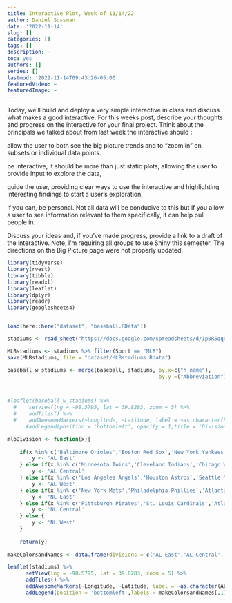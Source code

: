 ```yaml
---
title: Interactive Plot, Week of 11/14/22
author: Daniel Sussman
date: '2022-11-14'
slug: []
categories: []
tags: []
description: ~
toc: yes
authors: []
series: []
lastmod: '2022-11-14T09:43:26-05:00'
featuredVideo: ~
featuredImage: ~
---
```


Today, we’ll build and deploy a very simple interactive in class and discuss what makes a good interactive.
For this weeks post, describe your thoughts and progress on the interactive for your final project. Think about the principals we talked about from last week the interactive should :

allow the user to both see the big picture trends and to “zoom in” on subsets or individual data points.

be interactive, it should be more than just static plots, allowing the user to provide input to explore the data,

guide the user, providing clear ways to use the interactive and highlighting interesting findings to start a user’s exploration,

if you can, be personal. Not all data will be conducive to this but if you allow a user to see information relevant to them specifically, it can help pull people in.

Discuss your ideas and, if you’ve made progress, provide a link to a draft of the interactive. Note, I’m requiring all groups to use Shiny this semester. The directions on the Big Picture page were not properly updated.

```r
library(tidyverse)
library(rvest)
library(tibble)
library(readxl)
library(leaflet)
library(dplyr)
library(readr)
library(googlesheets4)


load(here::here("dataset", "baseball.RData"))

stadiums <- read_sheet("https://docs.google.com/spreadsheets/d/1p0R5qqR7XjoRG2mR5E1D_trlygHSqMOUdMgMpzq0gjU/htmlview")

MLBstadiums <- stadiums %>% filter(Sport == "MLB")
save(MLBstadiums, file = "dataset/MLBstadiums.Rdata")

baseball_w_stadiums <- merge(baseball, stadiums, by.x=c("h_name"), 
                                                 by.y =("Abbreviation")) 



#leaflet(baseball_w_stadiums) %>% 
  #    setView(lng = -98.5795, lat = 39.8283, zoom = 5) %>% 
  #    addTiles() %>% 
  #    addAwesomeMarkers(~Longitude, ~Latitude, label = ~as.character(h_name)) #%>%
      #addLegend(position = 'bottomleft', opacity = 1,title = 'Divisions')

mlbDivision <- function(x){
    
    if(x %in% c('Baltimore Orioles','Boston Red Sox','New York Yankees','Tampa Bay Rays','Toronto Blue Jays')){
        y <- 'AL East'
    } else if(x %in% c('Minnesota Twins','Cleveland Indians','Chicago White Sox','Detroit Tigers','Kansas City Royals')){
        y <- 'AL Central'
    } else if(x %in% c('Los Angeles Angels','Houston Astros','Seattle Mariners','Oakland Athletics','Texas Rangers')){
        y <- 'AL West'
    } else if(x %in% c('New York Mets','Philadelphia Phillies','Atlanta Braves','Washington Nationals','Miami Marlins')){
        y <- 'NL East'
    } else if(x %in% c('Pittsburgh Pirates','St. Louis Cardinals','Atlanta Braves','Chicago Cubs','Milwaukee Brewers','Cincinnati Reds')){
        y <- 'NL Central'
    } else {
        y <- 'NL West'
    }
    
    return(y)
  
makeColorsandNames <- data.frame(divisions = c('AL East','AL Central','AL West','NL East','NL Central','NL West'))

leaflet(stadiums) %>% 
      setView(lng = -98.5795, lat = 39.8283, zoom = 5) %>% 
      addTiles() %>% 
      addAwesomeMarkers(~Longitude, ~Latitude, label = ~as.character(Abbreviation)) %>% 
      addLegend(position = 'bottomleft',labels = makeColorsandNames[,1],opacity = 1,title = 'Divisions')


    
```
